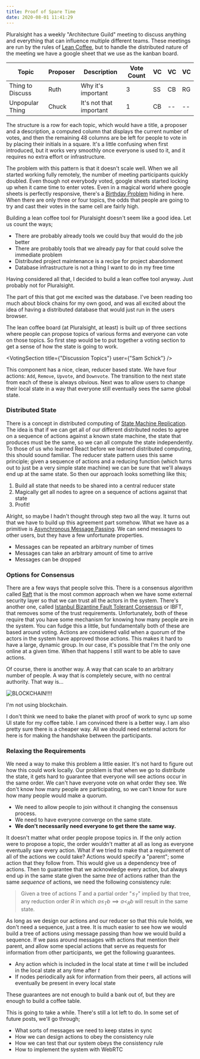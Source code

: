 ```yaml
---
title: Proof of Spare Time
date: 2020-08-01 11:41:29
---
```



Pluralsight has a weekly "Architecture Guild" meeting to discuss anything and everything that can influence multiple different teams. These meetings are run by the rules of [Lean Coffee](http://leancoffee.org/), but to handle the distributed nature of the meeting we have a google sheet that we use as the kanban board.

| Topic            | Proposer | Description             | Vote Count | VC  | VC  | VC  |
| ---------------- | -------- | ----------------------- | ---------- | --- | --- | --- |
| Thing to Discuss | Ruth     | Why it's important      | 3          | SS  | CB  | RG  |
| Unpopular Thing  | Chuck    | It's not that important | 1          | CB  | --  | --  |

The structure is a row for each topic, which would have a title, a proposer and a description, a computed column that displays the current number of votes, and then the remaining 48 columns are be left for people to vote in by placing their initials in a square. It's a little confusing when first introduced, but it works very smoothly once everyone is used to it, and it requires no extra effort or infrastructure.

The problem with this pattern is that it doesn't scale well. When we all started working fully remotely, the number of meeting participants quickly doubled. Even though not everybody voted, google sheets started locking up when it came time to enter votes. Even in a magical world where google sheets is perfectly responsive, there's a [Birthday Problem](https://en.wikipedia.org/wiki/Birthday_problem) hiding in here. When there are only three or four topics, the odds that people are going to try and cast their votes in the same cell are fairly high.

Building a lean coffee tool for Pluralsight doesn't seem like a good idea. Let us count the ways;

- There are probably already tools we could buy that would do the job better
- There are probably tools that we already pay for that could solve the immediate problem
- Distributed project maintenance is a recipe for project abandonment
- Database infrastructure is not a thing I want to do in my free time

Having considered all that, I decided to build a lean coffee tool anyway. Just probably not for Pluralsight.

The part of this that got me excited was the database. I've been reading too much about block chains for my own good, and was all excited about the idea of having a distributed database that would just run in the users browser.

The lean coffee board (at Pluralsight, at least) is built up of three sections where people can propose topics of various forms and everyone can vote on those topics. So first step would be to put together a voting section to get a sense of how the state is going to work.

<VotingSection title={"Discussion Topics"} user={"Sam Schick"} />

This component has a nice, clean, reducer based state. We have four actions: `Add`, `Remove`, `Upvote`, and `Downvote`. The transition to the next state from each of these is always obvious. Next was to allow users to change their local state in a way that everyone still eventually sees the same global state.

### Distributed State

There is a concept in distributed computing of [State Machine Replication](https://en.wikipedia.org/wiki/State_machine_replication). The idea is that if we can get all of our different distributed nodes to agree on a sequence of actions against a known state machine, the state that produces must be the same, so we can all compute the state independently. To those of us who learned React before we learned distributed computing, this should sound familiar. The reducer state pattern uses this same principle; given a sequence of actions and a reducing function (which turns out to just be a very simple state machine) we can be sure that we'll always end up at the same state. So then our approach looks something like this;

1. Build all state that needs to be shared into a central reducer state
2. Magically get all nodes to agree on a sequence of actions against that state
3. Profit!

Alright, so maybe I hadn't thought through step two all the way. It turns out that we have to build up this agreement part somehow. What we have as a primitive is [Asynchronous Message Passing](https://en.wikipedia.org/wiki/Message_passing). We can send messages to other users, but they have a few unfortunate properties.

- Messages can be repeated an arbitrary number of times
- Messages can take an arbitrary amount of time to arrive
- Messages can be dropped

### Options for Consensus

There are a few ways that people solve this. There is a consensus algorithm called [Raft](http://thesecretlivesofdata.com/raft/) that is the most common approach when we have some external security layer so that we can trust all the actors in the system. There's another one, called [Istanbul Bizantine Fault Tolerant Consensus](https://docs.goquorum.com/en/latest/Consensus/ibft/ibft/) or IBFT, that removes some of the trust requirements. Unfortunately, both of these require that you have some mechanism for knowing how many people are in the system. You can fudge this a little, but fundamentally both of these are based around voting. Actions are considered valid when a quorum of the actors in the system have approved those actions. This makes it hard to have a large, dynamic group. In our case, it's possible that I'm the only one online at a given time. When that happens I still want to be able to save actions.

Of course, there is another way. A way that can scale to an arbitrary number of people. A way that is completely secure, with no central authority. That way is...

![BLOCKCHAIN!!!!](../images/blockchain.jpg)

I'm not using blockchain.

I don't think we need to bake the planet with proof of work to sync up some UI state for my coffee table. I am convinced there is a better way. I am also pretty sure there is a cheaper way. All we should need external actors for here is for making the handshake between the participants.

### Relaxing the Requirements

We need a way to make this problem a little easier. It's not hard to figure out how this could work locally. Our problem is that when we go to distribute the state, it gets hard to guarantee that everyone will see actions occur in the same order. We can't have everyone vote on what order they see. We don't know how many people are participating, so we can't know for sure how many people would make a quorum.

- We need to allow people to join without it changing the consensus process.
- We need to have everyone converge on the same state.
- **We don't necessarily need everyone to get there the same way.**

It doesn't matter what order people propose topics in. If the only action were to propose a topic, the order wouldn't matter at all as long as everyone eventually saw every action. What if we tried to make that a requirement of all of the actions we could take? Actions would specify a "parent"; some action that they follow from. This would give us a dependency tree of actions. Then to guarantee that we acknowledge every action, but always end up in the same state given the same _tree_ of actions rather than the same _sequence_ of actions, we need the following consistency rule:

> Given a tree of actions $T$ and a partial order "$\leq_T$" implied by that tree, any reduction order $R$ in which $a \leq_T b \implies a <_R b$ will result in the same state.

As long as we design our actions and our reducer so that this rule holds, we don't need a sequence, just a tree. It is much easier to see how we would build a tree of actions using message passing than how we would build a sequence. If we pass around messages with actions that mention their parent, and allow some special actions that serve as requests for information from other participants, we get the following guarantees.

- Any action which is included in the local state at time $t$ will be included in the local state at any time after $t$
- If nodes periodically ask for information from their peers, all actions will eventually be present in every local state

These guarantees are not enough to build a bank out of, but they are enough to build a coffee table.

This is going to take a while. There's still a lot left to do. In some set of future posts, we'll go through;

- What sorts of messages we need to keep states in sync
- How we can design actions to obey the consistency rule
- How we can test that our system obeys the consistency rule
- How to implement the system with WebRTC
